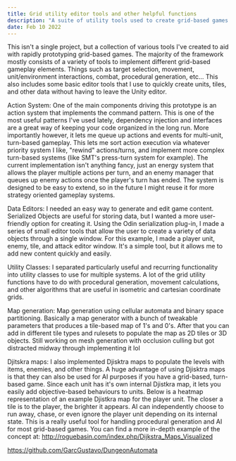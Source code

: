 ---
title: Grid utility editor tools and other helpful functions
description: "A suite of utility tools used to create grid-based games."
date: Feb 10 2022
---

This isn't a single project, but a collection of various tools I've created to aid with rapidly prototyping grid-based games. 
The majority of the framework mostly consists of a variety of tools to implement different grid-based gameplay elements. Things such as target selection, movement, unit/environment interactions, combat, procedural generation, etc...
This also includes some basic editor tools that I use to quickly create units, tiles, and other data without having to leave the Unity editor.

Action System:
One of the main components driving this prototype is an action system that implements the command pattern. This is one of the most useful patterns I've used lately, dependency injection and interfaces are a great way of keeping your code organized in the long run. More importantly however, it lets me queue up actions and events for multi-unit, turn-based gameplay. This lets me sort action execution via whatever priority system I like, "rewind" actions/turns, and implement more complex turn-based systems (like SMT's press-turn system for example). The current implementation isn't anything fancy, just an energy system that allows the player multiple actions per turn, and an enemy manager that queues up enemy actions once the player's turn has ended. The system is designed to be easy to extend, so in the future I might reuse it for more strategy oriented gameplay systems.

Data Editors:
I needed an easy way to generate and edit game content. Serialized Objects are useful for storing data, but I wanted a more user-friendly option for creating it. Using the Odin serialization plug-in, I made a series of small editor tools that allow the user to create a variety of data objects through a single window. For this example, I made a player unit, enemy, tile, and attack editor window. It's a simple tool, but it allows me to add new content quickly and easily.

Utility Classes:
I separated particularly useful and recurring functionality into utility classes to use for multiple systems. A lot of the grid utility functions have to do with procedural generation, movement calculations, and other algorithms that are useful in isometric and cartesian coordinate grids.

Map generation:
Map generation using cellular automata and binary space partitioning. Basically a map generator with a bunch of tweakable parameters that produces a tile-based map of 1's and 0's. After that you can add in different tile types and rulesets to populate the map as 2D tiles or 3D objects. Still working on mesh generation with occlusion culling but got distracted midway through implementing it lol

Djitskra maps:
I also implemented Djisktra maps to populate the levels with items, enemies, and other things. 
A huge advantage of using Djisktra maps is that they can also be used for AI purposes if you have a grid-based, turn-based game. Since each unit has it's own internal Djistkra map, it lets you easily add objective-based behaviours to units.
Below is a heatmap representation of an example Djistkra map for the player unit. The closer a tile is to the player, the brighter it appears. AI can independently choose to run away, chase, or even ignore the player unit depending on its internal state.
This is a really useful tool for handling procedural generation and AI for most grid-based games. 
You can find a more in-depth example of the concept at: http://roguebasin.com/index.php/Dijkstra_Maps_Visualized

https://github.com/GarcGustavo/DungeonAutomata